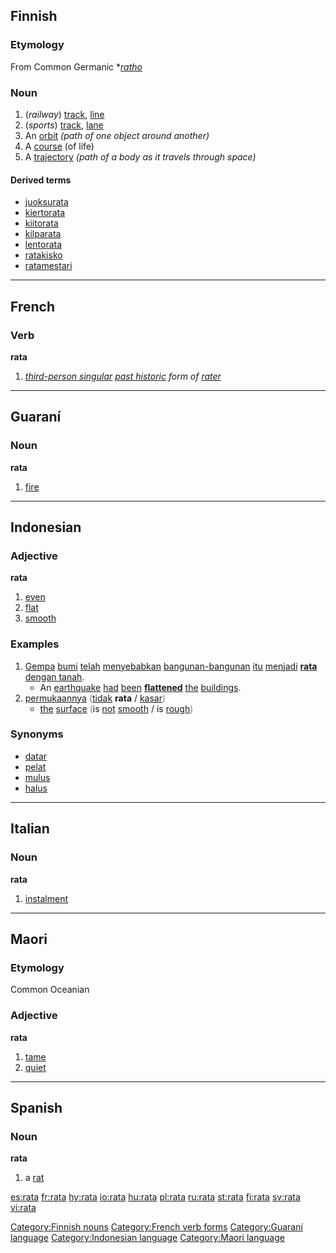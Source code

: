 {{see|Rata|raţă}}
==Finnish==

===Etymology===
From Common Germanic *''[[ratho]]''

===Noun===
{{fi-noun}}

# (''railway'') [[track]], [[line]]
# (''sports'') [[track]], [[lane]]
# An [[orbit]] ''(path of one object around another)''
# A [[course]] (of life)
# A [[trajectory]]  ''(path of a body as it travels through space)''

====Derived terms====
*[[juoksurata]]
*[[kiertorata]]
*[[kiitorata]]
*[[kilparata]]
*[[lentorata]]
*[[ratakisko]]
*[[ratamestari]]

[[Category:Finnish nouns]]

----

==French==

===Verb===
'''rata'''

# ''[[third-person singular]] [[past historic]] form of [[rater#French|rater]]''

[[Category:French verb forms]]

----

==Guaraní==

===Noun===
'''rata'''

# [[fire]]

[[Category:Guaraní language]]

----

==Indonesian==

===Adjective===
'''rata'''

# [[even]]
# [[flat]]
# [[smooth]]

===Examples===
# [[gempa|Gempa]] [[bumi]] [[telah]] [[sebab|menyebabkan]] [[bangun|bangunan-bangunan]] [[itu]] [[jadi|menjadi]] <u>'''rata''' [[dengan]] [[tanah]]</u>.
#* An [[earthquake]]  [[had]] [[been]] '''[[flatten]]ed''' [[the]] [[building]]s.
# [[muka|permukaannya]] <font color="grey">(</font>[[tidak]] '''rata''' / [[kasar]]<font color="grey">)</font>
#* [[the]] [[surface]] <font color="grey">(</font>is [[not]] [[smooth]] / is [[rough]]<font color="grey">)</font>

===Synonyms===
* [[datar]]
* [[pelat]]
* [[mulus]]
* [[halus]]

[[Category:Indonesian language]]

----

==Italian==

===Noun===
'''rata''' {{f}}

# [[instalment]]

----

==Maori==

===Etymology===
Common Oceanian

===Adjective===
'''rata'''

# [[tame]]
# [[quiet]]

[[Category:Maori language]]

----

==Spanish==

===Noun===
'''rata'''

# a [[rat]]

[[es:rata]]
[[fr:rata]]
[[hy:rata]]
[[io:rata]]
[[hu:rata]]
[[pl:rata]]
[[ru:rata]]
[[st:rata]]
[[fi:rata]]
[[sv:rata]]
[[vi:rata]]